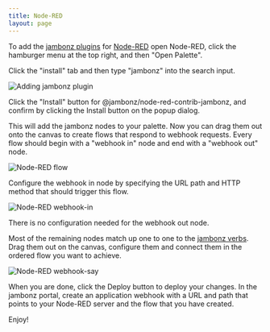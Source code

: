 ```yaml
---
title: Node-RED
layout: page
---
```


To add the [jambonz plugins](https://flows.nodered.org/node/@jambonz/node-red-contrib-jambonz) for [Node-RED](https://nodered.org/) open Node-RED, click the hamburger menu at the top right, and then "Open Palette".

Click the "install" tab and then type "jambonz" into the search input.

![Adding jambonz plugin](../../assets/images/node-red-search.png)

Click the "Install" button for @jambonz/node-red-contrib-jambonz, and confirm by clicking the Install button on the popup dialog.

This will add the jambonz nodes to your palette.  Now you can drag them out onto the canvas to create flows that respond to webhook requests.  Every flow should begin with a "webhook in" node and end with a "webhook out" node.

![Node-RED flow](../../assets/images/node-red-flow.png)

Configure the webhook in node by specifying the URL path and HTTP method that should trigger this flow.

![Node-RED webhook-in](../../assets/images/node-red-webhook-in.png)

There is no configuration needed for the webhook out node.

Most of the remaining nodes match up one to one to the [jambonz verbs](/docs/webhooks/overview).  Drag them out on the canvas, configure them and connect them in the ordered flow you want to achieve.

![Node-RED webhook-say](../../assets/images/node-red-webhook-in.png)

When you are done, click the Deploy button to deploy your changes.  In the jambonz portal, create an application webhook with a URL and path that points to your Node-RED server and the flow that you have created.

Enjoy!

